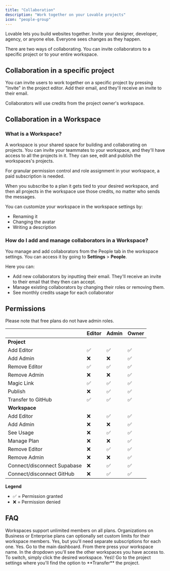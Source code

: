 ```yaml
---
title: "Collaboration"
description: "Work together on your Lovable projects"
icon: "people-group"
---
```


Lovable lets you build websites together. Invite your designer, developer, agency, or anyone else. Everyone sees changes as they happen.

There are two ways of collaborating. You can invite collaborators to a specific project or to your entire workspace.

## Collaboration in a specific project

You can invite users to work together on a specific project by pressing "Invite" in the project editor.
Add their email, and they'll receive an invite to their email.

<Note>
  Collaborators will use credits from the project owner's workspace.
</Note>

## Collaboration in a Workspace

### What is a Workspace?

A workspace is your shared space for building and collaborating on projects. You can invite your teammates to your workspace, and they'll have access to all the projects in it.
They can see, edit and publish the workspaces's projects.

<Warning>
  For granular permission control and role assignment in your workspace, a paid subscription is needed.
</Warning>

When you subscribe to a plan it gets tied to your desired workspace, and then all projects in the workspace use those credits, no matter who sends the messages.

You can customize your workspace in the workspace settings by:

- Renaming it
- Changing the avatar
- Writing a description

### How do I add and manage collaborators in a Workspace?

You manage and add collaborators from the People tab in the workspace settings. You can access it by going to **Settings** \> **People**.

Here you can:

- Add new collaborators by inputting their email. They'll receive an invite to their email that they then can accept.
- Manage existing collaborators by changing their roles or removing them.
- See monthly credits usage for each collaborator

## Permissions

Please note that free plans do not have admin roles.

|                             | **Editor** | **Admin** | **Owner** |
| --------------------------- | ---------- | --------- | --------- |
| **Project**                 |            |           |           |
| Add Editor                  | ✅          | ✅         | ✅         |
| Add Admin                   | ❌          | ❌         | ✅         |
| Remove Editor               | ✅          | ✅         | ✅         |
| Remove Admin                | ❌          | ❌         | ✅         |
| Magic Link                  | ✅          | ✅         | ✅         |
| Publish                     | ❌          | ✅         | ✅         |
| Transfer to GitHub          | ✅          | ✅         | ✅         |
| **Workspace**               |            |           |           |
| Add Editor                  | ❌          | ✅         | ✅         |
| Add Admin                   | ❌          | ❌         | ✅         |
| See Usage                   | ❌          | ✅         | ✅         |
| Manage Plan                 | ❌          | ❌         | ✅         |
| Remove Editor               | ❌          | ✅         | ✅         |
| Remove Admin                | ❌          | ❌         | ✅         |
| Connect/disconnect Supabase | ❌          | ✅         | ✅         |
| Connect/disconnect GitHub   | ❌          | ✅         | ✅         |

**Legend**

- ✅ = Permission granted
- ❌ = Permission denied

## FAQ

<AccordionGroup>
  <Accordion title="How many members can one Workspace have?">
    Workspaces support unlimited members on all plans. Organizations on Business or Enterprise plans can optionally set custom limits for their workspace members.
  </Accordion>
  <Accordion title="Can I have several Workspaces?">
    Yes, but you'll need separate subscriptions for each one.
  </Accordion>
  <Accordion title="Can I switch between Workspaces?">
    Yes. Go to the main dashboard. From there press your workspace name. In the dropdown you'll see the other workspaces you have access to. To switch, simply click the desired workspace.
  </Accordion>
  <Accordion title="Is it possible to transfer projects between Workspaces?">
    Yes\! Go to the project settings where you'll find the option to **Transfer** the project.
  </Accordion>
</AccordionGroup>